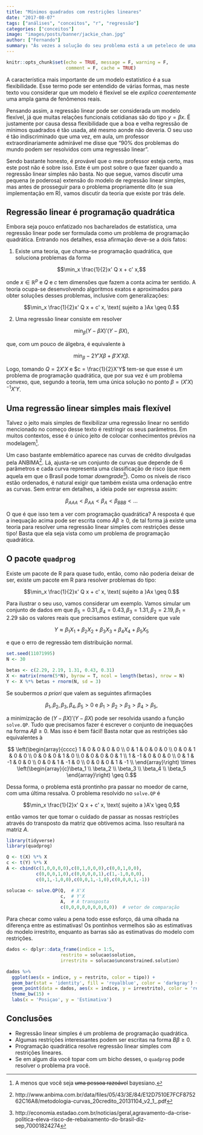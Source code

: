 ```yaml
---
title: "Mínimos quadrados com restrições lineares"
date: "2017-08-07"
tags: ["análises", "conceitos", "r", "regressão"]
categories: ["conceitos"]
image: "images/posts/banner/jackie_chan.jpg"
author: ["Fernando"]
summary: "Às vezes a solução do seu problema está a um peteleco de uma regressão de mínimos quadrados. Neste post vamos implementar uma minimização de soma de quadrados quando os coeficientes da regressão são restritos linearmente."
---
```


```r
knitr::opts_chunk$set(echo = TRUE, message = F, warning = F, 
                      comment = F, cache = TRUE)
```

A característica mais importante de um modelo estatístico é a sua flexibilidade. Esse termo pode ser entendido de várias formas, mas neste texto vou considerar que um modelo é flexível se ele _explica coerentemente_ uma ampla gama de fenômenos reais.

Pensando assim, a regressão linear pode ser considerada um modelo flexível, já que muitas relações funcionais cotidianas são do tipo $y = \beta x$. É justamente por causa dessa flexibilidade que a boa e velha regressão de mínimos quadrados é tão usada, até mesmo aonde não deveria. O seu uso é tão indiscriminado que uma vez, em aula, um professor extraordinariamente admirável me disse que "90% dos problemas do mundo podem ser resolvidos com uma regressão linear". 

Sendo bastante honesto, é provável que o meu professor esteja certo, mas este post não é sobre isso.  Este é um post sobre o que fazer quando a regressão linear simples não basta. No que segue, vamos discutir uma pequena (e poderosa) extensão do modelo de regressão linear simples, mas antes de prosseguir para o problema propriamente dito (e sua implementação em R), vamos discutir da teoria que existe por trás dele. 

## Regressão linear é programação quadrática

Embora seja pouco enfatizado nos bacharelados de estatística, uma regressão linear pode ser formulada como um problema de programação quadrática. Entrando nos detalhes, essa afirmação deve-se a dois fatos:

1. Existe uma teoria, que chama-se programação quadrática, que soluciona problemas da forma

$$\min_x \frac{1}{2}x' Q x + c' x,$$

onde $x \in \mathbb{R}^p$ e $Q$ e $c$ tem dimensões que fazem a conta acima ter sentido. A teoria ocupa-se desenvolvendo algoritmos exatos e aproximados para obter soluções desses problemas, inclusive com generalizações:

$$\min_x \frac{1}{2}x' Q x + c' x, \text{ sujeito a }Ax \geq 0.$$


2. Uma regressão linear consiste em resolver 

$$\min_\beta (Y - \beta X)'(Y-\beta X),$$

que, com um pouco de álgebra, é equivalente à

$$ \min_\beta -2Y'X\beta + \beta'X'X\beta.$$

Logo, tomando $Q = 2X'X$ e $c = \frac{1}{2}X'Y$ tem-se que esse é um problema de programação quadrática, que por sua vez é um problema convexo, que, segundo a teoria, tem uma única solução no ponto $\beta = (X'X)^{-1}X'Y$.

## Uma regressão linear simples mais flexível

Talvez o jeito mais simples de flexibilizar uma regressão linear no sentido mencionado no começo desse texto é restringir os seus parâmetros. Em muitos contextos, esse é o único jeito de colocar conhecimentos prévios na modelagem[^bayesjoke].

[^bayesjoke]: A menos que você seja <s>uma pessoa razoável</s> bayesiano.

Um caso bastante emblemático aparece nas curvas de crédito divulgadas pela ANBIMA[^anbima]. Lá, ajusta-se um conjunto de curvas que depende de 6 parâmetros e cada curva representa uma classificação de risco (que nem aquela em que o Brasil pode tomar _downgrade_[^downgrade]). Como os níveis de risco estão ordenados, é natural exigir que também exista uma ordenação entre as curvas. Sem entrar em detalhes, a ideia pode ser expressa assim:

$$\beta_{AAA} < \beta_{AA} < \beta_{A} < \beta_{BBB} < ...$$

[^anbima]: http://www.anbima.com.br/data/files/05/43/3E/84/E12D7510E7FCF875262C16A8/metodologia-curvas_20credito_20131104_v2_1_.pdf

[^downgrade]: http://economia.estadao.com.br/noticias/geral,agravamento-da-crise-politica-eleva-risco-de-rebaixamento-do-brasil-diz-sep,70001824274


O que é que isso tem a ver com programação quadrática? A resposta é que a inequação acima pode ser escrita como $A\beta \geq 0$, de tal forma já existe uma teoria para resolver uma regressão linear simples com restrições desse tipo! Basta que ela seja vista como um problema de programação quadrática.

## O pacote `quadprog`

Existe um pacote de R para quase tudo, então, como não poderia deixar de ser, existe um pacote em R para resolver problemas do tipo:

$$\min_x \frac{1}{2}x' Q x + c' x, \text{ sujeito a }Ax \geq 0.$$

Para ilustrar o seu uso, vamos considerar um exemplo. Vamos simular um conjunto de dados em que $\beta_5 = 0.31, \beta_4 = 0.43, \beta_3 = 1.31, \beta_2 = 2.19, \beta_1 = 2.29$ são os valores reais que precisamos estimar, considere que vale

$$Y \approx \beta_1X_1 + \beta_2X_2+\beta_3X_3+\beta_4X_4+\beta_5X_5$$

e que o erro de regressão tem distribuição normal.

```r
set.seed(11071995)
N <- 30

betas <- c(2.29, 2.19, 1.31, 0.43, 0.31)
X <- matrix(rnorm(5*N), byrow = T, ncol = length(betas), nrow = N)
Y <- X %*% betas + rnorm(N, sd = 3)
```

Se soubermos _a priori_ que valem as seguintes afirmações

$$ \beta_1,\beta_2,\beta_3,\beta_4,\beta_5 > 0 \text{ e } \beta_1 > \beta_2 > \beta_3 > \beta_4 > \beta_5,$$

a minimização de $(Y-\beta X)'(Y-\beta X)$ pode ser resolvida usando a função `solve.QP`. Tudo que precisamos fazer é escrever o conjunto de inequações na forma $A\beta \geq 0$. Mas isso é bem fácil! Basta notar que as restrições são equivalentes à

$$ \left(\begin{array}{cccc}
1 & 0 & 0 & 0 & 0 \\
0 & 1 & 0 & 0 & 0 \\
0 & 0 & 1 & 0 & 0 \\
0 & 0 & 0 & 1 & 0 \\
0 & 0 & 0 & 0 & 1 \\
1 & -1 & 0 & 0 & 0 \\
0 & 1 & -1 & 0 & 0 \\
0 & 0 & 1 & -1 & 0 \\
0 & 0 & 0 & 1 & -1 \\
\end{array}\right) \times \left(\begin{array}{c}\beta_1 \\ \beta_2 \\ \beta_3 \\ \beta_4 \\ \beta_5 \end{array}\right) \geq 0.$$

Dessa forma, o problema está prontinho pra passar no moedor de carne, com uma última ressalva. O problema resolvido no `solve.QP` é 

$$\min_x \frac{1}{2}x' Q x + c' x, \text{ sujeito a }A'x \geq 0,$$

então vamos ter que tomar o cuidado de passar as nossas restrições através do transposto da matriz que obtivemos acima. Isso resultará na matriz $A$. 

```r
library(tidyverse)
library(quadprog)

Q <- t(X) %*% X
c <- t(Y) %*% X
A <- cbind(c(1,0,0,0,0),c(0,1,0,0,0),c(0,0,1,0,0),
           c(0,0,0,1,0),c(0,0,0,0,1),c(1,-1,0,0,0),
           c(0,1,-1,0,0),c(0,0,1,-1,0),c(0,0,0,1,-1))

solucao <- solve.QP(Q,  # X'X
                    c,  # Y'X
                    A,  # A transposta
                    c(0,0,0,0,0,0,0,0,0))  # vetor de comparação
```

Para checar como valeu a pena todo esse esforço, dá uma olhada na diferença entre as estimativas! Os pontinhos vermelhos são as estimativas do modelo irrestrito, enquanto as barras são as estimativas do modelo com restrições.

```r
dados <- dplyr::data_frame(indice = 1:5,
                    restrito = solucao$solution,
                    irrestrito = solucao$unconstrained.solution)

dados %>%   
  ggplot(aes(x = indice, y = restrito, color = tipo)) +
  geom_bar(stat = 'identity', fill = 'royalblue', color = 'darkgray') + 
  geom_point(data = dados, aes(x = indice, y = irrestrito), color = 'red', size = 3) + 
  theme_bw(15) +
  labs(x = 'Posiçao', y = 'Estimativa')
```

## Conclusões

- Regressão linear simples é um problema de programação quadrática.
- Algumas restrições interessantes podem ser escritas na forma $B\beta \geq 0$.
- Programação quadrática resolve regressão linear simples com restrições lineares.
- Se em algum dia você topar com um bicho desses, o `quadprog` pode resolver o problema pra você.





